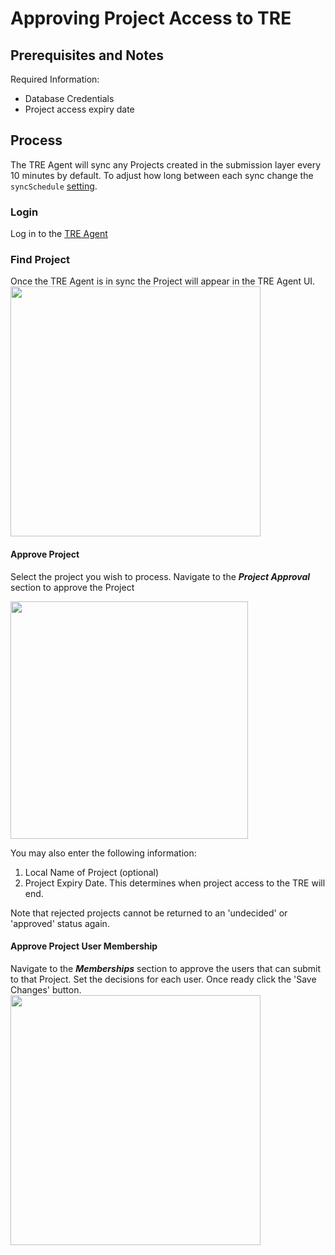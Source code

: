 
# Approving Project Access to TRE

## Prerequisites and Notes

Required Information:
- Database Credentials
- Project access expiry date

## Process
The TRE Agent will sync any Projects created in the submission layer every 10 minutes by default.
To adjust how long between each sync change the `syncSchedule` [setting](/tre_agent/deploy#configure-the-env-file).
<Steps>
### Login
Log in to the [TRE Agent](/five_safes_tes/quickstart/stackinfo#tre-agent-tre-layer)


### Find Project
Once the TRE Agent is in sync the Project will appear in the TRE Agent UI. 
<img src="/images/TRE_UnprocessedProjects.png" width="400"></img>


#### Approve Project

Select the project you wish to process.
Navigate to the ***Project Approval*** section to approve the Project

<img src="/images/approveProject.png" width="380"></img>

You may also enter the following information:
1. Local Name of Project (optional)
2. Project Expiry Date. This determines when project access to the TRE will end.

<Callout>
Note that rejected projects cannot be returned
to an 'undecided' or 'approved' status again.
</Callout>

#### Approve Project User Membership
Navigate to the ***Memberships*** section to approve the users that can submit to that Project.
Set the decisions for each user.
Once ready click the 'Save Changes' button.
&nbsp;
<img src="/images/TRE_ProjectReview_Memberships.png" width="400"></img>
</Steps>